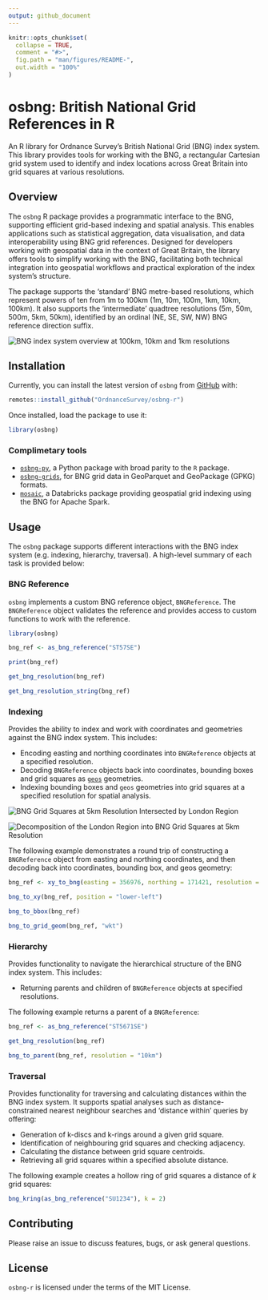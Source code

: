```yaml
---
output: github_document
---
```


<!-- README.md is generated from README.Rmd. Please edit that file -->

```r
knitr::opts_chunk$set(
  collapse = TRUE,
  comment = "#>",
  fig.path = "man/figures/README-",
  out.width = "100%"
)
```

# osbng: British National Grid References in R

An R library for Ordnance Survey's British National Grid (BNG) index system.
This library provides tools for working with the BNG, a rectangular Cartesian
grid system used to identify and index locations across Great Britain into grid
squares at various resolutions.


## Overview

The `osbng` R package provides a programmatic interface to the BNG, supporting
efficient grid-based indexing and spatial analysis. This enables applications
such as statistical aggregation, data visualisation, and data interoperability
using BNG grid references. Designed for developers working with geospatial data
in the context of Great Britain, the library offers tools to simplify working
with the BNG, facilitating both technical integration into geospatial workflows
and practical exploration of the index system's structure.

The package supports the 'standard' BNG metre-based resolutions, which represent
powers of ten from 1m to 100km (1m, 10m, 100m, 1km, 10km, 100km). It also
supports the 'intermediate' quadtree resolutions (5m, 50m, 500m, 5km, 50km),
identified by an ordinal (NE, SE, SW, NW) BNG reference direction suffix.

![BNG index system overview at 100km, 10km and 1km resolutions](man/figures/osbng_100km_10km_1km_grid.png) <!-- -->

## Installation

Currently, you can install the latest version of `osbng` from
[GitHub](https://github.com/OrdnanceSurvey/osbng-r) with:

```r
remotes::install_github("OrdnanceSurvey/osbng-r")
```

Once installed, load the package to use it:

```r
library(osbng)
```

### Complimetary tools

* [`osbng-py`](https://github.com/OrdnanceSurvey/osbng-py), a Python package with broad parity to the `R` package.
* [`osbng-grids`](https://github.com/OrdnanceSurvey/osbng-grids), for BNG grid data in GeoParquet and GeoPackage (GPKG) formats.
* [`mosaic`](https://github.com/databrickslabs/mosaic), a Databricks package providing geospatial grid indexing using the BNG for Apache Spark.


## Usage

The `osbng` package supports different interactions with the BNG index system
(e.g. indexing, hierarchy, traversal). A high-level summary of each task is
provided below:

### BNG Reference

`osbng` implements a custom BNG reference object, `BNGReference`. The
`BNGReference` object validates the reference and provides access to custom
functions to work with the reference.

```r
library(osbng)

bng_ref <- as_bng_reference("ST57SE")

print(bng_ref)

get_bng_resolution(bng_ref)

get_bng_resolution_string(bng_ref)
```

### Indexing

Provides the ability to index and work with coordinates and geometries against
the BNG index system. This includes:

* Encoding easting and northing coordinates into `BNGReference` objects at a specified resolution.
* Decoding `BNGReference` objects back into coordinates, bounding boxes and grid squares as [`geos`](https://cran.r-project.org/package=geos) geometries.
* Indexing bounding boxes and `geos` geometries into grid squares at a specified resolution for spatial analysis.

![BNG Grid Squares at 5km Resolution Intersected by London Region](man/figures/osbng_indexing_geom_to_bng_5km_london.png)<!-- -->

![Decomposition of the London Region into BNG Grid Squares at 5km Resolution](man/figures/osbng_indexing_geom_to_bng_intersection_5km_london.png)<!-- -->

The following example demonstrates a round trip of constructing a `BNGReference`
object from easting and northing coordinates, and then decoding back into
coordinates, bounding box, and geos geometry:

```r
bng_ref <- xy_to_bng(easting = 356976, northing = 171421, resolution = "5km")

bng_to_xy(bng_ref, position = "lower-left")

bng_to_bbox(bng_ref)

bng_to_grid_geom(bng_ref, "wkt")
```

### Hierarchy

Provides functionality to navigate the hierarchical structure of the BNG index
system. This includes:

* Returning parents and children of `BNGReference` objects at specified resolutions.

The following example returns a parent of a `BNGReference`:

```r
bng_ref <- as_bng_reference("ST5671SE")

get_bng_resolution(bng_ref)

bng_to_parent(bng_ref, resolution = "10km")
```

### Traversal

Provides functionality for traversing and calculating distances within the BNG
index system. It supports spatial analyses such as distance-constrained nearest
neighbour searches and 'distance within' queries by offering:

* Generation of k-discs and k-rings around a given grid square.
* Identification of neighbouring grid squares and checking adjacency.
* Calculating the distance between grid square centroids.
* Retrieving all grid squares within a specified absolute distance.

The following example creates a hollow ring of grid squares a distance of *k*
grid squares:

```r
bng_kring(as_bng_reference("SU1234"), k = 2)
```


## Contributing

Please raise an issue to discuss features, bugs, or ask general questions.

## License

`osbng-r` is licensed under the terms of the MIT License.
